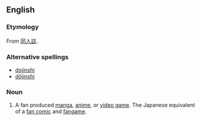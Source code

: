 ==English==
{{wikipedia|Dōjinshi}}

===Etymology===
From {{etyl|ja}} [[同人誌]].

===Alternative spellings===
* [[dojinshi]]
* [[dōjinshi]]

===Noun===
{{en-noun|2=-|pl=doujinshi|pl2=doujinshis}}

# {{anime|manga|video games}} A fan produced [[manga]], [[anime]], or [[video game]].  The Japanese equivalent of a [[fan comic]] and [[fangame]].